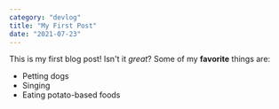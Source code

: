 ```yaml
---
category: "devlog"
title: "My First Post"
date: "2021-07-23"
---
```

This is my first blog post! Isn't it *great*?
Some of my **favorite** things are:
* Petting dogs
* Singing
* Eating potato-based foods